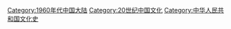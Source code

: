[[Category:1960年代中国大陆|Category:1960年代中国大陆]]
[[Category:20世纪中国文化|Category:20世纪中国文化]]
[[Category:中华人民共和国文化史|Category:中华人民共和国文化史]]